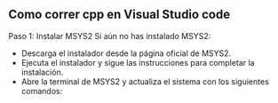 ## Como correr cpp en Visual Studio code

Paso 1: Instalar MSYS2
Si aún no has instalado MSYS2:

* Descarga el instalador desde la página oficial de MSYS2.
* Ejecuta el instalador y sigue las instrucciones para completar la instalación.
* Abre la terminal de MSYS2 y actualiza el sistema con los siguientes comandos:
